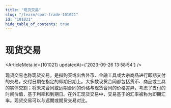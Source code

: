 ```yaml
---
title: "现货交易"
slug: "/learn/spot-trade-101021"
id: "101021"
hide_table_of_contents: true
---
```



# 现货交易

<ArticleMeta id={101021} updatedAt={'2023-09-26 13:58:54'} />
<div className='border-solid border-b border-t-0 my-4 border-[var(--ifm-color-gray-300)]' />

现货交易也称现货交易，是指购买或出售外币、金融工具或大宗商品进行即期交付的交易，交付日期在指定的即期日期上。大多数现货合同都包括货币、商品或工具的实体交割；将未来合同或远期合同的价格与现货合同的价格差异，考虑了支付的时间价值，基于利率和到期日。在外汇现货交易中，交易基于的汇率被称为即期汇率。现货交易可以与远期或期货交易对比。
